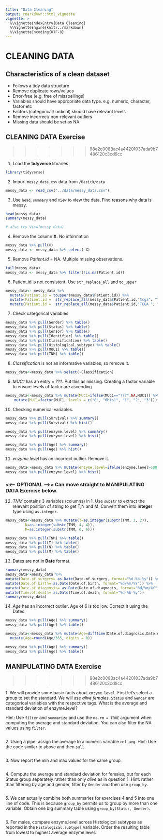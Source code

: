 ```yaml
---
title: "Data Cleaning"
output: rmarkdown::html_vignette
vignette: >
  %\VignetteIndexEntry{Data Cleaning}
  %\VignetteEngine{knitr::rmarkdown}
  %\VignetteEncoding{UTF-8}
---
```


# CLEANING DATA 

## Characteristics of a clean dataset

- Follows a tidy data structure
- Remove duplicate rows/values
- Error-free (e.g. free of misspellings)
- Variables should have appropriate data type. e.g. numeric, character, factor etc
- Factors (categorical/ ordinal) should have relevant levels
- Remove incorrect/ non-relevant outliers
- Missing data should be set as NA



## CLEANING DATA Exercise
>>>>>>> 98e2c0088ac4a44201037ada9b7486120c3cd9cc

1. Load the __tidyverse__ libraries

```r
library(tidyverse)
```

2. Import `messy_data.csv` data from `/BasicR/data`

```r
messy_data <- read_csv("../data/messy_data.csv")
```


3. Use `head`, `summary` and `View` to view the data. Find reasons why data is messy.
```r
head(messy_data)
summary(messy_data)

# also try View(messy_data)
```

4. Remove the column __X__. No information
```r
messy_data %>% pull(X)
messy_data <- messy_data %>% select(-X)

```


5. Remove _Patient.id_ = NA. Multiple missing observations.
```r
tail(messy_data)
messy_data <- messy_data %>% filter(!is.na(Patient.id))
```


6. Patient.id is not consistent. Use `str_replace_all` and `to_upper`
```r
messy_data<- messy_data %>% 
  mutate(Patient.id = toupper(messy_data$Patient.id)) %>% 
  mutate(Patient.id =  str_replace_all(messy_data$Patient.id,"tcga", "TCGA")) %>% 
  mutate(Patient.id =  str_replace_all(messy_data$Patient.id,"TCGA ", "TCGA_")) 
```



7. Check categorical variables. 
```r
messy_data %>% pull(Gender) %>% table()
messy_data %>% pull(Status) %>% table()
messy_data %>% pull(Censor) %>% table()
messy_data %>% pull(Identifier) %>% table()
messy_data %>% pull(Classification) %>% table()
messy_data %>% pull(Histological.subtype) %>% table()
messy_data %>% pull(MUC1) %>% table()
messy_data %>% pull(TNM) %>% table()

```

8.  _Classification_ is not an informative variables, so remove it.
```r
messy_data<-messy_data %>% select(-Classification)
```



9. _MUC1_ has an entry = ???. Put this as missing. Creating a factor variable to ensure levels of factor are ascending
```r
messy_data<-messy_data %>% mutate(MUC1=ifelse(MUC1=="???",NA,MUC1)) %>%
    mutate(MUC1=factor(MUC1, levels = c("0", "0bis1", "1", "2", "3")))
```



10. Checking numerical variables. 
```r

messy_data %>% pull(Survival) %>% summary()
messy_data %>% pull(Survival) %>% hist()

messy_data %>% pull(enzyme.level) %>% summary()
messy_data %>% pull(enzyme.level) %>% hist()

messy_data %>% pull(Age) %>% summary()
messy_data %>% pull(Age) %>% hist()
```
11. _enzyme.level_ has an incorrect outlier. Remove it.
```r
messy_data<-messy_data %>% mutate(enzyme.level=ifelse(enzyme.level>600,NA,enzyme.level))
messy_data %>% pull(enzyme.level) %>% hist()
```

### <<--- OPTIONAL --->> Can move straight to MANIPULATING DATA Exercise below.

12. _TNM_ contains 3 variables (columns) in 1. Use `substr` to extract the relevant position of string to get T,N and M. Convert them into __integer__ type using `as.integer`.
```r
messy_data<-messy_data %>% mutate(T=as.integer(substr(TNM, 2, 2)),
         N=as.integer(substr(TNM, 4, 4)), 
         M=as.integer(substr(TNM, 6, 6)))

messy_data %>% pull(TNM) %>% table()
messy_data %>% pull(T) %>% table()
messy_data %>% pull(N) %>% table()
messy_data %>% pull(M) %>% table()
```

13. Dates are not in __Date__ format.
```r

summary(messy_data)
messy_data<-messy_data %>%  
mutate(Date.of.surgery= as.Date(Date.of.surgery, format="%d-%b-%y")) %>%
mutate(Date.of.birth= as.Date(Date.of.birth, format="%d/%m/%Y")) %>%
mutate(Date.of.diagnosis= as.Date(Date.of.diagnosis, format="%d/%m/%Y")) %>%
mutate(Time.of.death= as.Date(Time.of.death, format="%d-%b-%y"))
summary(messy_data)
```

14. _Age_ has an incorrect outlier. Age of 6 is too low. Correct it using the Dates.
```r
messy_data %>% pull(Age) %>% summary()
messy_data %>% pull(Age) %>% table()

messy_data<-messy_data %>% mutate(Age=difftime(Date.of.diagnosis,Date.of.birth, units = "days")) %>% 
  mutate(Age=round(Age/365, digits = 0))

messy_data %>% pull(Age) %>% summary()
messy_data %>% pull(Age) %>% table()

```



## MANIPULATING DATA Exercise
>>>>>>> 98e2c0088ac4a44201037ada9b7486120c3cd9cc

1\. We will provide some basic facts about `enzyme.level`. First let's select a group to set the standard. We will use _alive_ _females_. `Status` and `Gender` are categorical variables with the respective tags. What is the average and standard deviation of enzyme.level? 

Hint: Use `filter` and `summarize` and use the `na.rm = TRUE` argument when computing the average and standard deviation. You can also filter the NA values using `filter`.
```r
```

2\. Using a pipe, assign the average to a numeric variable `ref_avg`. Hint: Use the code similar to above and then `pull`.
```r
```

3\. Now report the min and max values for the same group.
```r
```

4\. Compute the average and standard deviation for females, but for each Status group separately rather than only _alive_ as in question 1.  Hint: rather than filtering by age and gender, filter by `Gender` and then use `group_by`.
```r
```

5\. We can actually combine both summaries for exercises 4 and 5 into one line of code. This is because `group_by` permits us to group by more than one variable. Obtain one big summary table using `group_by(Status, Gender)`.
```r
```

6\. For males, compare enzyme.level across Histological subtypes as reported in the `Histological.subtypes` variable. Order the resulting table from lowest to highest average enzyme.level.
```r
```
